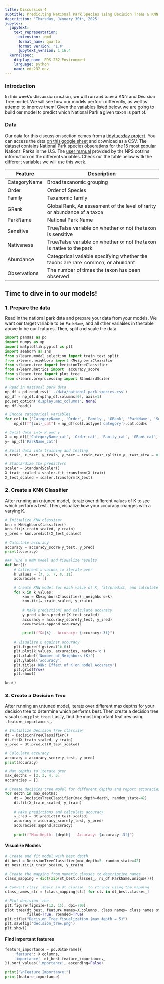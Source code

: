 ```yaml
---
title: Discussion 4
subtitle: Prediciting National Park Species using Decision Trees & KNN
description: 'Thursday, January 30th, 2025'
jupyter:
  jupytext:
    text_representation:
      extension: .qmd
      format_name: quarto
      format_version: '1.0'
      jupytext_version: 1.16.4
  kernelspec:
    display_name: EDS 232 Environment
    language: python
    name: eds232_env
---
```


### Introduction

In this week's discussion section, we will run and tune a KNN and Decision Tree model. We will see how our models perform differently, as well as attempt to improve them!  Given the variables listed below, we are going to build our model to predict which National Park a given taxon is part of. 

### Data 

Our data for this discussion section comes from a [tidytuesday project](https://github.com/rfordatascience/tidytuesday). You can access the data [on this google sheet](https://docs.google.com/spreadsheets/d/1m2NfaV6HDf0jetd35SwskcPcYiELja7WQrpnrcsucsQ/edit?gid=715770001#gid=715770001) and download as a CSV. The dataset contains National Park species obserations for the 15 most popular National Parks in the U.S. The [user manual](https://irma.nps.gov/content/npspecies/Help/docs/NPSpecies_User_Guide.pdf) provided by the NPS cotains information on the different variables. Check out the table below with the different variables we will use this week. 

| Feature                     | Description                                                                                   |
|-----------------------------|-----------------------------------------------------------------------------------------------|
| CategoryName        |   Broad taxanomic grouping                       |
| Order                |       Order of Species                            |
| Family                   |       Taxanomic family                                             |
| GRank                   |     Global Rank, An assesment of the level of rarity or abundance of a taxon                                                  |
| ParkName              |          National Park Name                                                         |
| Sensitive                |   True/False variable on whether or not the taxon is sensitive                            |
| Nativeness   | True/False variable on whether or not the taxon is native to the park   |
| Abundance           | Categorical variable specifying whether the taxons are rare, common, or abundant|
| Observations           | The number of times the taxon has been observed |

## Time to dive in to our models!

### 1. Prepare the data

Read in the national park data and prepare your data from your models. We want our target variable to be `ParkName`, and all other variables in the table above to be our features. Then, split and scale the data. 

```python
import pandas as pd
import numpy as np
import matplotlib.pyplot as plt
import seaborn as sns
from sklearn.model_selection import train_test_split
from sklearn.neighbors import KNeighborsClassifier
from sklearn.tree import DecisionTreeClassifier
from sklearn.metrics import  accuracy_score
from sklearn.tree import plot_tree
from sklearn.preprocessing import StandardScaler
```

```python
# Read in national park data
np_df = pd.read_csv('../data/national_park_species.csv')
np_df = np_df.drop(np_df.columns[0], axis=1)
pd.set_option('display.max_columns', None)
np_df.head()
```

```python
# Encode categorical variables
for col in ['CategoryName', 'Order', 'Family', 'GRank', 'ParkName', 'Sensitive', 'Nativeness', 'Abundance','Observations', 'GRank']:
    np_df[f"{col}_cat"] = np_df[col].astype('category').cat.codes

# Split data into X and y
X = np_df[['CategoryName_cat', 'Order_cat', 'Family_cat', 'GRank_cat', 'Sensitive_cat', 'Nativeness_cat', 'Abundance_cat','Observations_cat', 'GRank_cat']]
y= np_df['ParkName_cat']

# Split data into training and testing
X_train, X_test, y_train, y_test = train_test_split(X,y, test_size = 0.33, random_state = 42)

# Standardize the predictors
scaler = StandardScaler() 
X_train_scaled = scaler.fit_transform(X_train)
X_test_scaled = scaler.transform(X_test)
```

### 2. Create a KNN Classifier 
After running an untuned model, iterate over different values of K to see which performs best. Then, visualize how your accuracy changes wtih a varying K.

```python
# Initialize KNN classiier
knn = KNeighborsClassifier()
knn.fit(X_train_scaled, y_train)
y_pred = knn.predict(X_test_scaled)
```

```python
# Calculate accuracy
accuracy = accuracy_score(y_test, y_pred)
print(accuracy)
```

```python
### Tune a KNN Model and Visualize results
def knn():
    # Different k values to iterate over
    k_values = [3, 5, 7, 9, 11]
    accuracies = []

    # Create KNN model for each value of K, fit/predict, and calculate accuracies
    for k in k_values:
        knn = KNeighborsClassifier(n_neighbors=k)
        knn.fit(X_train_scaled, y_train)
        
        # Make predictions and calculate accuracy
        y_pred = knn.predict(X_test_scaled)
        accuracy = accuracy_score(y_test, y_pred)
        accuracies.append(accuracy)
        
        print(f"K={k} - Accuracy: {accuracy:.3f}")
    
    # Visualize K against accuracy
    plt.figure(figsize=(10,6))
    plt.plot(k_values, accuracies, marker='o')
    plt.xlabel('Number of Neighbors (K)')
    plt.ylabel('Accuracy')
    plt.title('KNN: Effect of K on Model Accuracy')
    plt.grid(True)
    plt.show()

knn()
```

### 3. Create a Decision Tree
After running an untuned model, iterate over different max depths for your decision tree to determine which performs best. Then,create a decision tree visual using `plot_tree`. Lastly, find the most important features using `.feature_importances_`.

```python
# Initialize Decision Tree classiier
dt = DecisionTreeClassifier()
dt.fit(X_train_scaled, y_train)
y_pred = dt.predict(X_test_scaled)

# Calculate accuracy
accuracy = accuracy_score(y_test, y_pred)
print(accuracy)
```

```python
# Max depths to iterate over
max_depths = [2, 3, 4, 5]
accuracies = []

# Create decision tree model for different depths and report accuracies
for depth in max_depths:
    dt = DecisionTreeClassifier(max_depth=depth, random_state=42)
    dt.fit(X_train_scaled, y_train)
    
    # Make predictions and calculate accuracy
    y_pred = dt.predict(X_test_scaled)
    accuracy = accuracy_score(y_test, y_pred)
    accuracies.append(accuracy)
    
    print(f"Max Depth: {depth} - Accuracy: {accuracy:.3f}")

```

#### Visualize Models

```python
# Create and fit model with best depth
dt_best = DecisionTreeClassifier(max_depth=5, random_state=42)
dt_best.fit(X_train_scaled, y_train)

# Create the mapping from numeric classes to descriptive names
class_mapping = dict(zip(dt_best.classes_, np_df.ParkName.unique()))

# Convert class labels in dt.classes_ to strings using the mapping
class_names_str = [class_mapping[cls] for cls in dt_best.classes_]

# Plot decision tree
plt.figure(figsize=(12, 15), dpi=700)
plot_tree(dt_best, feature_names=X.columns, class_names= class_names_str, 
          filled=True, rounded=True)
plt.title("Decision Tree Visualization (max_depth = 5)")
plt.savefig('decision_tree.png') 
plt.show()
```

#### Find important features

```python
feature_importance = pd.DataFrame({
    'feature': X.columns,
    'importance': dt_best.feature_importances_
}).sort_values('importance', ascending=False)

print("\nFeature Importance:")
print(feature_importance)
```
